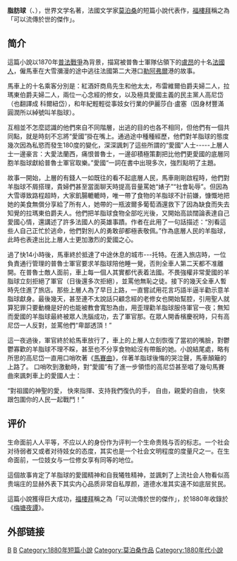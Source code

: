{{unreferenced|time=2017-12-19T22:10:22+00:00}}
{{noteTA
|T=zh-hant:脂肪球;zh-hans:羊脂球;
|1=zh-hant:脂肪球;zh-hans:羊脂球;
}}
{{infobox Book | 
| name         = ''Boule de Suif''<br>羊脂球
| image        = [[File:Boule_de_Suif.jpg|250px]]
| image_caption = 
| title_orig   = ''Boule de Suif''
| author       = [[居伊·德·莫泊桑|居伊·德·莫泊桑]]
| release_date = 1880年
| cover_artist =  
| country      = {{FRA}}
| language     = [[法文|法文]]
| genre        = [[短篇小說|短篇小說]]
| publisher    = 
| media_type   = 
| pages        = 
| isbn         = NA
| preceded_by  = 
| followed_by  = 
}}

'''脂肪球'''（{{lang-fr|'''''Boule de Suif'''''}}、{{lang-en| '''''Butterball'''''}}），世界文学名著，法國文学家[[莫泊桑|莫泊桑]]的短篇小說代表作，[[福樓拜|福樓拜]]稱之為「可以流傳於世的傑作」。

== 简介 ==
這篇小說以1870年[[普法戰爭|普法戰爭]]為背景，描寫被普魯士軍隊佔領下的[[盧昂|盧昂]]的十名[[法國人|法國人]]，僱馬車在大雪瀰漫的途中逃往法國第二大港口[[勒阿弗爾|勒阿弗爾]]港的故事。

馬車上的十名乘客分別是：紅酒奸商鳥先生和他太太，布雷維爾伯爵夫婦二人，拉瑪東伯爵夫婦二人，兩位一心念經的修女，以及極具愛國主義的民主黨人高尼岱（也翻譯成 科爾紐岱），和年紀輕輕從事妓女行業的伊麗莎白·盧塞（因身材豐滿圓潤所以綽號叫羊脂球）。

互相並不怎麼認識的他們來自不同階層，出逃的目的也各不相同，但他們有一個共同點，就是時刻不忘將“愛國”掛在嘴上。通過途中種種經歷，他們對羊脂球的態度幾次因為私慾而發生180度的變化，深深諷刺了這些所謂的“愛國”人士-----上層人士一邊豪言：大愛法蘭西，痛恨普魯士，一邊卻積極策劃把比他們更愛國的底層同胞羊脂球獻給普魯士軍官取樂。”愛國“一詞在書中出現多次，強烈點明了主題。

故事一開始，上層的有錢人一如既往的看不起底層人民，馬車剛剛啟程時，他們對羊脂球不屑搭理，貴婦們甚至當面聊天時提高音量罵她“婊子”“社會恥辱”。但因為大雪導致路程超時，大家飢腸轆轆時，唯一帶了食物的羊脂球不計前嫌，慷慨地把她的美食無償分享給了所有人，她帶的一瓶波爾多葡萄酒還救下了因為缺食而失去知覺的拉瑪東伯爵夫人。他們把羊脂球食物全部吃光後，又開始高談闊論表達自己愛國心情，還講述了許多法國人的英雄事蹟。作者在此用了一句話描述：“別看這些人自己正忙於逃命，他們對別人的勇敢卻都極表敬佩。”作為底層人民的羊脂球，此時也表達出比上層人士更加激烈的愛國之心。

過了快14小時後，馬車終於抵達了中途休息的城市---托特。在進入旅店時，一位負責通行管理的普魯士軍官要求羊脂球陪他睡一覺，否則全車人第二天都不准離開。在普魯士敵人面前，車上每一個人其實都代表着法國。不畏強權非常愛國的羊脂球立刻拒絕了軍官（日後還多次拒絕），並罵他無恥之徒。接下的幾天全車人暫時先住進了旅店。那些上層人為了早日上路，一直嘗試用花言巧語半逼半勸示意羊脂球獻身。最後幾天，甚至連不太說話只顧念經的老修女也開始幫腔，引用聖人就算犯罪只要動機是好的也能被教會寬恕為由，用歪理勸羊脂球服侍軍官一夜；無知而愛國的羊脂球最終被眾人洗腦成功，去了軍官那。在眾人開香檳慶祝時，只有高尼岱一人反對，並罵他們“卑鄙透頂！”

這一夜過後，軍官終於給馬車放行了，車上的上層人立刻恢復了當初的嘴臉，對鬱鬱寡歡的羊脂球不理不睬，甚至也不分享食物給沒有帶飯的她。小說結尾處，略有所思的高尼岱一直用口哨吹著《[[馬賽曲|馬賽曲]]》，伴著羊脂球後悔的哭泣聲，馬車顛簸的上路了。
口哨吹到激動時，對“愛國”有了進一步領悟的高尼岱甚至唱了幾句馬賽曲來諷刺車上的愛國人士：

“對祖國的神聖的愛，
快來指揮、支持我們復仇的手，
自由，親愛的自由，
快來跟包圍你的人民一起戰鬥！”

== 评价 ==

生命面前人人平等，不应以人的身份作为评判一个生命贵贱与否的标志。一个社会对待弱者又或者对待妓女的态度，其实也是一个社会文明程度的度量尺之一。在生命面前，一位妓女与一位修女享有同等的地位。

這個故事肯定了羊脂球的愛國精神和自我犧牲精神，並諷刺了上流社会人物看似高贵端庄的显赫外表下其实内心品质非常自私厚颜，道德水准其实遠不如底层贫民。

這篇小說獲得巨大成功，[[福樓拜|福樓拜]]稱之為「可以流傳於世的傑作」，於1880年收錄於《[[梅塘夜譚|梅塘夜譚]]》。

== 外部链接 ==
{{Authority control}}

[[Category:法国小说|B]]
[[Category:普法战争|B]]
[[Category:1880年短篇小說|Category:1880年短篇小說]]
[[Category:莫泊桑作品|Category:莫泊桑作品]]
[[Category:1880年代小說|Category:1880年代小說]]
